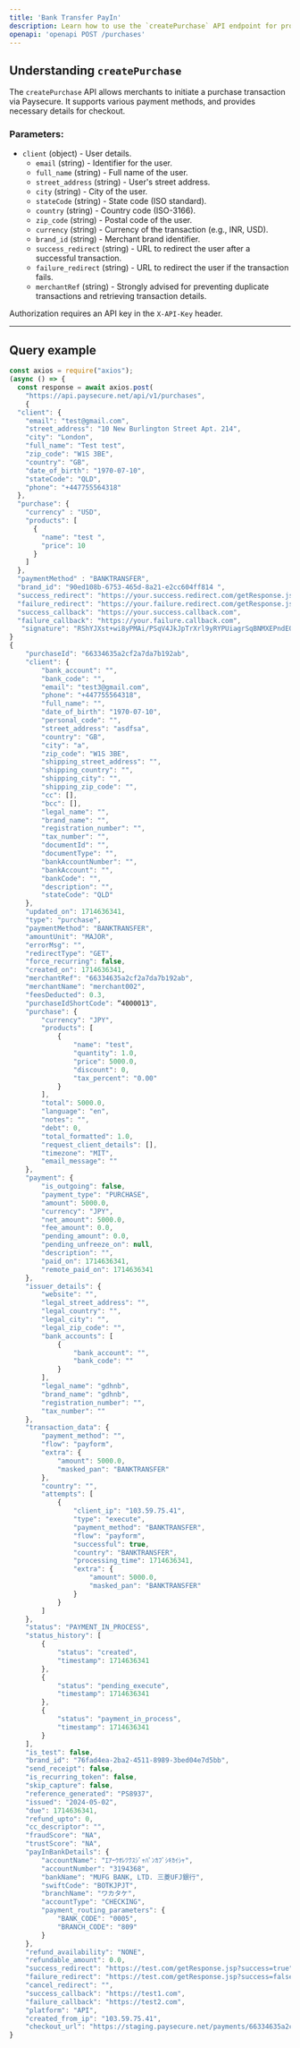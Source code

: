 ```yaml
---
title: 'Bank Transfer PayIn'
description: Learn how to use the `createPurchase` API endpoint for processing Bank Transfer transactions.
openapi: 'openapi POST /purchases'
---
```


## Understanding `createPurchase`

The `createPurchase` API allows merchants to initiate a purchase transaction via Paysecure. It supports various payment methods, and provides necessary details for checkout.

### Parameters:
- `client` (object) - User details.
  - `email` (string) - Identifier for the user.
  - `full_name` (string) - Full name of the user.
  - `street_address` (string) - User's street address.
  - `city` (string) - City of the user.
  - `stateCode` (string) - State code (ISO standard).
  - `country` (string) - Country code (ISO-3166).
  - `zip_code` (string) - Postal code of the user.
  - `currency` (string) - Currency of the transaction (e.g., INR, USD).
  - `brand_id` (string) - Merchant brand identifier.
  - `success_redirect` (string) - URL to redirect the user after a successful transaction.
  - `failure_redirect` (string) - URL to redirect the user if the transaction fails.
  - `merchantRef` (string) - Strongly advised for preventing duplicate transactions and retrieving transaction details.


<Warning>Authorization requires an API key in the `X-API-Key` header.</Warning>

***

## Query example

```javascript JavaScript
const axios = require("axios");
(async () => {
  const response = await axios.post(
    "https://api.paysecure.net/api/v1/purchases",
    {
  "client": {
    "email": "test@gmail.com",
    "street_address": "10 New Burlington Street Apt. 214",
    "city": "London",
    "full_name": "Test test",
    "zip_code": "W1S 3BE",
    "country": "GB",
    "date_of_birth": "1970-07-10",
    "stateCode": "QLD",
    "phone": "+447755564318"
  },
  "purchase": {
    "currency" : "USD",
    "products": [
      {
        "name": "test ",
        "price": 10
      }
    ]
  },
  "paymentMethod" : "BANKTRANSFER",
  "brand_id": "90ed108b-6753-465d-8a21-e2cc604ff814 ",
  "success_redirect": "https://your.success.redirect.com/getResponse.jsp?success=true",
  "failure_redirect": "https://your.failure.redirect.com/getResponse.jsp?success=false",
  "success_callback": "https://your.success.callback.com",
  "failure_callback": "https://your.failure.callback.com",
   "signature": "RShYJXst+wi8yPMAi/PSqV4JkJpTrXrl9yRYPUiagrSqBNMXEPndEQD6gnKQYq1syKW7B/s7XmRmnzWnB2QDCBHjtv/ZAg4o5lDmOIPDjVdIgHpZ8EMOvF/O/64D9JaLRViIrjSM/kPiAKbxWsoQtmKumfcly7hwL50iZNUovp3jnzoGtOTWLkbUTDk4xPH1OrAwVUeqkmYFgD9bkQZ/MgSB+p/0ahRskx6jjNlKlG1vujk1dWckgw35CwLJwThx/ZW52kpAp+3GwDaANic0vV3dJOhsqpW8+3G0tIiL4+8FBFAFb31jM6K7CpjuI1lwFZoa4+mQEw+/xLBMiDjPyQ=="
}
{
    "purchaseId": "66334635a2cf2a7da7b192ab",
    "client": {
        "bank_account": "",
        "bank_code": "",
        "email": "test3@gmail.com",
        "phone": "+447755564318",
        "full_name": "",
        "date_of_birth": "1970-07-10",
        "personal_code": "",
        "street_address": "asdfsa",
        "country": "GB",
        "city": "a",
        "zip_code": "W1S 3BE",
        "shipping_street_address": "",
        "shipping_country": "",
        "shipping_city": "",
        "shipping_zip_code": "",
        "cc": [],
        "bcc": [],
        "legal_name": "",
        "brand_name": "",
        "registration_number": "",
        "tax_number": "",
        "documentId": "",
        "documentType": "",
        "bankAccountNumber": "",
        "bankAccount": "",
        "bankCode": "",
        "description": "",
        "stateCode": "QLD"
    },
    "updated_on": 1714636341,
    "type": "purchase",
    "paymentMethod": "BANKTRANSFER",
    "amountUnit": "MAJOR",
    "errorMsg": "",
    "redirectType": "GET",
    "force_recurring": false,
    "created_on": 1714636341,
    "merchantRef": "66334635a2cf2a7da7b192ab",
    "merchantName": "merchant002",
    "feesDeducted": 0.3,
    "purchaseIdShortCode": “4000013",
    "purchase": {
        "currency": "JPY",
        "products": [
            {
                "name": "test",
                "quantity": 1.0,
                "price": 5000.0,
                "discount": 0,
                "tax_percent": "0.00"
            }
        ],
        "total": 5000.0,
        "language": "en",
        "notes": "",
        "debt": 0,
        "total_formatted": 1.0,
        "request_client_details": [],
        "timezone": "MIT",
        "email_message": ""
    },
    "payment": {
        "is_outgoing": false,
        "payment_type": "PURCHASE",
        "amount": 5000.0,
        "currency": "JPY",
        "net_amount": 5000.0,
        "fee_amount": 0.0,
        "pending_amount": 0.0,
        "pending_unfreeze_on": null,
        "description": "",
        "paid_on": 1714636341,
        "remote_paid_on": 1714636341
    },
    "issuer_details": {
        "website": "",
        "legal_street_address": "",
        "legal_country": "",
        "legal_city": "",
        "legal_zip_code": "",
        "bank_accounts": [
            {
                "bank_account": "",
                "bank_code": ""
            }
        ],
        "legal_name": "gdhnb",
        "brand_name": "gdhnb",
        "registration_number": "",
        "tax_number": ""
    },
    "transaction_data": {
        "payment_method": "",
        "flow": "payform",
        "extra": {
            "amount": 5000.0,
            "masked_pan": "BANKTRANSFER"
        },
        "country": "",
        "attempts": [
            {
                "client_ip": "103.59.75.41",
                "type": "execute",
                "payment_method": "BANKTRANSFER",
                "flow": "payform",
                "successful": true,
                "country": "BANKTRANSFER",
                "processing_time": 1714636341,
                "extra": {
                    "amount": 5000.0,
                    "masked_pan": "BANKTRANSFER"
                }
            }
        ]
    },
    "status": "PAYMENT_IN_PROCESS",
    "status_history": [
        {
            "status": "created",
            "timestamp": 1714636341
        },
        {
            "status": "pending_execute",
            "timestamp": 1714636341
        },
        {
            "status": "payment_in_process",
            "timestamp": 1714636341
        }
    ],
    "is_test": false,
    "brand_id": "76fad4ea-2ba2-4511-8989-3bed04e7d5bb",
    "send_receipt": false,
    "is_recurring_token": false,
    "skip_capture": false,
    "reference_generated": "PS8937",
    "issued": "2024-05-02",
    "due": 1714636341,
    "refund_upto": 0,
    "cc_descriptor": "",
    "fraudScore": "NA",
    "trustScore": "NA",
    "payInBankDetails": {
        "accountName": "ｴｱｰｳｵﾚﾂｸｽｼﾞｬﾊﾟﾝｶﾌﾞｼｷｶｲｼｬ",
        "accountNumber": "3194368",
        "bankName": "MUFG BANK, LTD. 三菱UFJ銀行",
        "swiftCode": "BOTKJPJT",
        "branchName": "ワカタケ",
        "accountType": "CHECKING",
        "payment_routing_parameters": {
            "BANK_CODE": "0005",
            "BRANCH_CODE": "809"
        }
    },
    "refund_availability": "NONE",
    "refundable_amount": 0.0,
    "success_redirect": "https://test.com/getResponse.jsp?success=true",
    "failure_redirect": "https://test.com/getResponse.jsp?success=false",
    "cancel_redirect": "",
    "success_callback": "https://test1.com",
    "failure_callback": "https://test2.com",
    "platform": "API",
    "created_from_ip": "103.59.75.41",
    "checkout_url": "https://staging.paysecure.net/payments/66334635a2cf2a7da7b192ab/"
}
``` 
